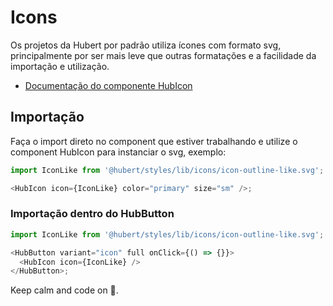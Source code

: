 
<Meta title="Libs/Styles/Icons" />

# Icons

Os projetos da Hubert por padrão utiliza ícones com formato svg, principalmente por ser mais leve que outras formatações e a facilidade da importação e utilização.

- [Documentação do componente HubIcon](/?path=/docs/design-system-atoms-hubicon--default)

## Importação

Faça o import direto no component que estiver trabalhando e utilize o component HubIcon para instanciar o svg, exemplo:

```ts
import IconLike from '@hubert/styles/lib/icons/icon-outline-like.svg';

<HubIcon icon={IconLike} color="primary" size="sm" />;
```

### Importação dentro do HubButton

```ts
import IconLike from '@hubert/styles/lib/icons/icon-outline-like.svg';

<HubButton variant="icon" full onClick={() => {}}>
  <HubIcon icon={IconLike} />
</HubButton>;
```

Keep calm and code on 🤘.
